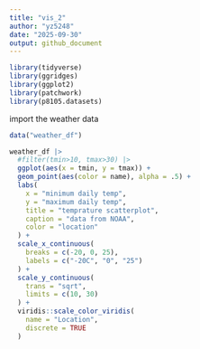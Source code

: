 ```yaml
---
title: "vis_2"
author: "yz5248"
date: "2025-09-30"
output: github_document
---
```


```r
library(tidyverse)
library(ggridges)
library(ggplot2)
library(patchwork)
library(p8105.datasets)
```

import the weather data
```r
data("weather_df")
```

```r
weather_df |> 
  #filter(tmin>10, tmax>30) |>
  ggplot(aes(x = tmin, y = tmax)) + 
  geom_point(aes(color = name), alpha = .5) +
  labs(
    x = "minimum daily temp",
    y = "maximum daily temp",
    title = "temprature scatterplot",
    caption = "data from NOAA",
    color = "location"
  ) +
  scale_x_continuous(
    breaks = c(-20, 0, 25),
    labels = c("-20C", "0", "25")
  ) + 
  scale_y_continuous(
    trans = "sqrt",
    limits = c(10, 30)
  ) + 
  viridis::scale_color_viridis(
    name = "Location", 
    discrete = TRUE
  )
```


